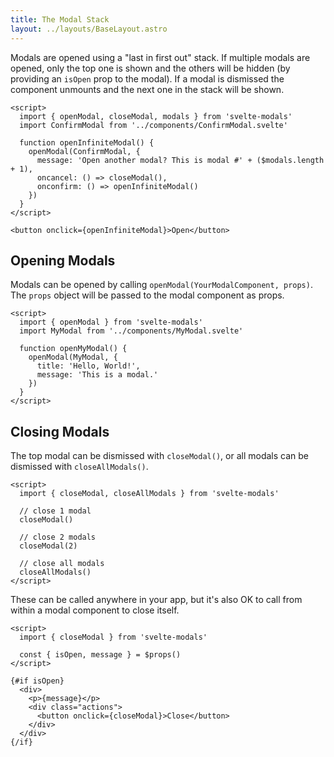 ```yaml
---
title: The Modal Stack
layout: ../layouts/BaseLayout.astro
---
```


Modals are opened using a "last in first out" stack. If multiple modals are opened,
only the top one is shown and the others will be hidden (by providing an `isOpen` prop to the modal).
If a modal is dismissed the component unmounts and the next one in the stack will be shown.


```svelte live
<script>  
  import { openModal, closeModal, modals } from 'svelte-modals'
  import ConfirmModal from '../components/ConfirmModal.svelte'
  
  function openInfiniteModal() {
    openModal(ConfirmModal, {
      message: 'Open another modal? This is modal #' + ($modals.length + 1),
      oncancel: () => closeModal(),
      onconfirm: () => openInfiniteModal()
    })
  }
</script>

<button onclick={openInfiniteModal}>Open</button>
```

## Opening Modals

Modals can be opened by calling `openModal(YourModalComponent, props)`. The `props` object will be passed to the modal component as props.

```svelte
<script>
  import { openModal } from 'svelte-modals'
  import MyModal from '../components/MyModal.svelte'

  function openMyModal() {
    openModal(MyModal, {
      title: 'Hello, World!',
      message: 'This is a modal.'
    })
  }
</script>
```

## Closing Modals

The top modal can be dismissed with `closeModal()`, or all modals can be dismissed with `closeAllModals()`.

```svelte
<script>
  import { closeModal, closeAllModals } from 'svelte-modals'

  // close 1 modal
  closeModal()

  // close 2 modals
  closeModal(2)

  // close all modals
  closeAllModals()
</script>
```

These can be called anywhere in your app, but it's also OK to call from within a modal component to close itself.

```svelte
<script>
  import { closeModal } from 'svelte-modals'

  const { isOpen, message } = $props()
</script>

{#if isOpen}
  <div>
    <p>{message}</p>
    <div class="actions">
      <button onclick={closeModal}>Close</button>
    </div>
  </div>
{/if}
```
